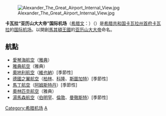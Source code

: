 {{Infobox Airport
| airport_name = <center>卡瓦拉“亚历山大大帝”国际机场<br><small>{{lang|el|Κρατικός Αερολιμένας Καβάλας, "Μέγας Αλέξανδρος"}}</small></center>
| nativename   =
| photo        = Alexander The Great Airport (1).JPG
| caption      = 
| IATA         = KVA
| ICAO         = LGKV
| type         = [[民用航空|民用]]
| run by       = 希腊民用航空管理局
| city         = [[卡瓦拉|卡瓦拉]]
| location     = [[克里苏波利斯|克里苏波利斯]]
| elevation    = 5米
| coordinates  = {{Coord|40|54|48|N|024|37|09|E|type:airport}}
| website      = [http://www.hcaa-eleng.gr/kavala.htm www.hcaa-eleng.gr/kavala.htm]
| metric-rwy   = Yes
| r1-number    = 05R/23L
| r1-length-f  = 9,844
| r1-length-m  = 3,000
| r1-surface   = [[Asphalt|Asphalt]]
}}
[[File:Alexander_The_Great_Airport_Internal_View.jpg|thumb]]

'''卡瓦拉“亚历山大大帝”国际机场'''（[[希腊文|希腊文]]：'''{{lang|el|Κρατικός Αερολιμένας Καβάλας, "Μέγας Αλέξανδρος"}}'''）（{{airport codes|KVA|LGKV}}）是[[希腊共和国|希腊共和国]][[卡瓦拉州|卡瓦拉州]][[首府|首府]][[卡瓦拉|卡瓦拉]]的[[国际机场|国际]][[机场|机场]]。以開創[[馬其頓王國|馬其頓王國]]的[[亚历山大大帝|亚历山大大帝]]命名。
== 航點 ==
* [[愛琴海航空|愛琴海航空]]（[[雅典|雅典]]）
* [[雅典航空|雅典航空]]（雅典）
* [[奧地利航空|奧地利航空]]（[[維也納|維也納]]）[季節性]
* [[德國之翼航空|德國之翼航空]]（[[柏林|柏林]]、[[科隆|科隆]]、[[斯圖加特|斯圖加特]]）[季節性]
* [[馬丁航空|馬丁航空]]（[[阿姆斯特丹|阿姆斯特丹]]）[季節性]
* [[奧林匹克航空|奧林匹克航空]]（雅典）
* [[湯馬森航空|湯馬森航空]]（[[伯明罕|伯明罕]]、[[倫敦|倫敦]]、[[曼徹斯特|曼徹斯特]]）[季節性]

{{Airport-stub}}

[[Category:希腊机场|Category:希腊机场]]
[[Category:冠以人名的歐洲機場|A]]